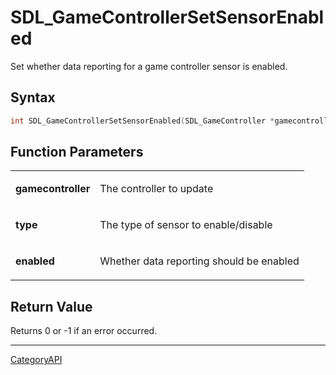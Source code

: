 = SDL_GameControllerSetSensorEnabled =

Set whether data reporting for a game controller sensor is enabled.

== Syntax ==

<syntaxhighlight lang='c'>
int SDL_GameControllerSetSensorEnabled(SDL_GameController *gamecontroller, SDL_SensorType type, SDL_bool enabled);
</syntaxhighlight>

== Function Parameters ==

{|
|'''gamecontroller'''
|The controller to update
|-
|'''type'''
|The type of sensor to enable/disable
|-
|'''enabled'''
|Whether data reporting should be enabled
|}

== Return Value ==

Returns 0 or -1 if an error occurred.

----
[[CategoryAPI]]


